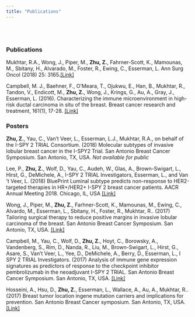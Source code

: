 ```yaml
---
title: "Publications"
---
```


<link rel="stylesheet" href="academicons.css"/>
<br><br>

### Publications

Mukhtar, R.A., Wong, J., Piper, M., **Zhu, Z.**, Fahrner-Scott, K., Mamounas, M., Sbitany, H., Alvarado, M., Foster, R., Ewing, C., Esserman, L. Ann Surg Oncol (2018) 25: 3165.[[Link]](https://doi.org/10.1245/s10434-018-6682-4)

Campbell, M. J., Baehner, F., O'Meara, T., Ojukwu, E., Han, B., Mukhtar, R., Tandon, V., Endicott, M., **Zhu, Z.**, Wong, J., Krings, G., Au, A., Gray, J., Esserman, L. (2016). Characterizing the immune microenvironment in high-risk ductal carcinoma in situ of the breast. Breast cancer research and treatment, 161(1), 17-28. [[Link]](https://www.ncbi.nlm.nih.gov/pmc/articles/PMC5225037/pdf/nihms825888.pdf)

### Posters

**Zhu, Z.**, Yau, C., Van’t Veer, L., Esserman, L.J., Mukhtar, R.A., on behalf of the I-SPY 2 TRIAL Consortium. (2018) Molecular subtypes of invasive lobular breast cancer in the I-SPY2 Trial. San Antonio Breast Cancer Symposium. San Antonio, TX, USA. *Not available for public*

Lee, P., **Zhu, Z.**, Wolf, D., Yau, C., Audeh, W., Glas, A., Brown-Swigart, L., Hirst, G., DeMichele, A., I-SPY 2 TRIAL Investigators, Esserman, L., and Van 't Veer, L. (2018) BluePrint Luminal subtype predicts non-response to HER2-targeted therapies in HR+/HER2+ I-SPY 2 breast cancer patients. AACR Annual Meeting 2018. Chicago, IL, USA [[Link]](http://cancerres.aacrjournals.org/content/78/13_Supplement/2612)

Wong, J., Piper, M., **Zhu, Z.**, Farhner-Scott, K., Mamounas, M., Ewing, C., Alvardo, M., Esserman, L., Sbitany, H., Foster, R., Mukhtar, R.. (2017) Tailoring surgical therapy to reduce positive margins in invasive lobular carcinoma of the breast. San Antonio Breast Cancer Symposium. San Antonio, TX, USA. [[Link]](http://sabcs17.posterview.com/nosl/i/P2-12-16)

Campbell, M., Yau, C., Wolf, D., **Zhu, Z.**, Hoyt, C., Borowsky, A., Vandenberg, S., Rim, D., Nanda, R., Liu, M., Brown-Swigart, L., Hirst, G., Asare, S., Van’t Veer, L., Yee, D., DeMichele, A., Berry, D., Esserman, L., I SPY 2 TRIAL Investigators. (2017) Analysis of immune gene expression signatures as predictors of response to the checkpoint inhibitor pembrolizumab in the neoadjuvant I-SPY 2 TRIAL. San Antonio Breast Cancer Symposium. San Antonio, TX, USA. [[Link]](http://sabcs17.posterview.com/nosl/i/PD6-08)

Hosseini, A., Hsu, D., **Zhu, Z.**, Esserman, L., Wallace, A., Au, A., Mukhtar, R.. (2017) Breast tumor location ingene mutation carriers and implications for prevention. San Antonio Breast Cancer symposium. San Antonio, TX, USA.[[Link]](http://sabcs17.posterview.com/nosl/i/P5-22-22)
